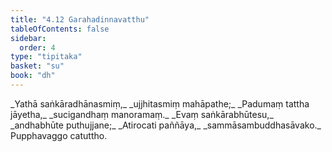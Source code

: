```yaml
---
title: "4.12 Garahadinnavatthu"
tableOfContents: false
sidebar:
  order: 4
type: "tipitaka"
basket: "su"
book: "dh"
---
```



<DynamicBreadcrumb />

<Division number="58" book="dh">

<Paragraph number="62" type="verses" book="dh">
_Yathā saṅkāradhānasmiṃ,_  
_ujjhitasmiṃ mahāpathe;_  
_Padumaṃ tattha jāyetha,_  
_sucigandhaṃ manoramaṃ._  

</Paragraph>

</Division>
<Division number="59" book="dh">

<Paragraph number="63" type="verses" book="dh">
_Evaṃ saṅkārabhūtesu,_  
_andhabhūte puthujjane;_  
_Atirocati paññāya,_  
_sammāsambuddhasāvako._  


</Paragraph>
</Division>

<Paragraph number="64" type="center" book="dh">
Pupphavaggo catuttho.
</Paragraph>